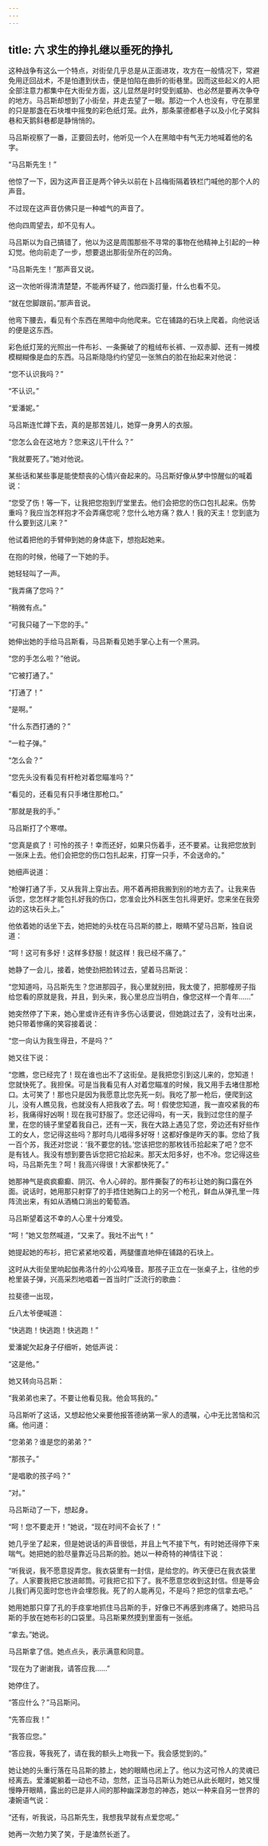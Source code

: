 ```yaml
---
---
---
```

title: 六 求生的挣扎继以垂死的挣扎
---




这种战争有这么一个特点，对街垒几乎总是从正面进攻，攻方在一般情况下，常避免用迂回战术，不是怕遭到伏击，便是怕陷在曲折的街巷里。因而这些起义的人把全部注意力都集中在大街垒方面，这儿显然是时时受到威胁、也必然是要再次争夺的地方。马吕斯却想到了小街垒，并走去望了一眼。那边一个人也没有，守在那里的只是那盏在石块堆中摇曳的彩色纸灯笼。此外，那条蒙德都巷子以及小化子窝斜巷和天鹅斜巷都是静悄悄的。

马吕斯视察了一番，正要回去时，他听见一个人在黑暗中有气无力地喊着他的名字。

“马吕斯先生！”

他惊了一下，因为这声音正是两个钟头以前在卜吕梅街隔着铁栏门喊他的那个人的声音。

不过现在这声音仿佛只是一种嘘气的声音了。

他向四周望去，却不见有人。

马吕斯以为自己搞错了，他以为这是周围那些不寻常的事物在他精神上引起的一种幻觉。他向前走了一步，想要退出那街垒所在的凹角。

“马吕斯先生！”那声音又说。

这一次他听得清清楚楚，不能再怀疑了，他四面打量，什么也看不见。

“就在您脚跟前。”那声音说。

他弯下腰去，看见有个东西在黑暗中向他爬来。它在铺路的石块上爬着。向他说话的便是这东西。

彩色纸灯笼的光照出一件布衫、一条撕破了的粗绒布长裤、一双赤脚、还有一摊模模糊糊像是血的东西。马吕斯隐隐约约望见一张煞白的脸在抬起来对他说：

“您不认识我吗？”

“不认识。”

“爱潘妮。”

马吕斯连忙蹲下去，真的是那苦娃儿，她穿一身男人的衣服。

“您怎么会在这地方？您来这儿干什么？”

“我就要死了。”她对他说。

某些话和某些事是能使颓丧的心情兴奋起来的。马吕斯好像从梦中惊醒似的喊着说：

“您受了伤！等一下，让我把您抱到厅堂里去。他们会把您的伤口包扎起来。伤势重吗？我应当怎样抱才不会弄痛您呢？您什么地方痛？救人！我的天主！您到底为什么要到这儿来？”

他试着把他的手臂伸到她的身体底下，想抱起她来。

在抱的时候，他碰了一下她的手。

她轻轻叫了一声。

“我弄痛了您吗？”

“稍微有点。”

“可我只碰了一下您的手。”

她伸出她的手给马吕斯看，马吕斯看见她手掌心上有一个黑洞。

“您的手怎么啦？”他说。

“它被打通了。”

“打通了！”

“是啊。”

“什么东西打通的？”

“一粒子弹。”

“怎么会？”

“您先头没有看见有杆枪对着您瞄准吗？”

“看见的，还看见有只手堵住那枪口。”

“那就是我的手。”

马吕斯打了个寒噤。

“您真是疯了！可怜的孩子！幸而还好，如果只伤着手，还不要紧。让我把您放到一张床上去。他们会把您的伤口包扎起来，打穿一只手，不会送命的。”

她细声说道：

“枪弹打通了手，又从我背上穿出去。用不着再把我搬到别的地方去了。让我来告诉您，您怎样才能包扎好我的伤口，您准会比外科医生包扎得更好。您来坐在我旁边的这块石头上。”

他依着她的话坐下去，她把她的头枕在马吕斯的膝上，眼睛不望马吕斯，独自说道：

“呵！这可有多好！这样多舒服！就这样！我已经不痛了。”

她静了一会儿，接着，她使劲把脸转过去，望着马吕斯说：

“您知道吗，马吕斯先生？您进那园子，我心里就别扭，我太傻了，把那幢房子指给您看的原就是我，并且，到头来，我心里总应当明白，像您这样一个青年……”

她突然停了下来，她心里或许还有许多伤心话要说，但她跳过去了，没有吐出来，她只带着惨痛的笑容接着说：

“您一向认为我生得丑，不是吗？”

她又往下说：

“您瞧，您已经完了！现在谁也出不了这街垒。是我把您引到这儿来的，您知道！您就快死了。我担保。可是当我看见有人对着您瞄准的时候，我又用手去堵住那枪口。太可笑了！那也只是因为我愿意比您先死一刻。我吃了那一枪后，便爬到这儿，没有人瞧见我，也就没有人把我收了去。呵！假使您知道，我一直咬紧我的布衫，我痛得好凶啊！现在我可舒服了。您还记得吗，有一天，我到过您住的屋子里，在您的镜子里望着我自己，还有一天，我在大路上遇见了您，旁边还有好些作工的女人，您记得这些吗？那时鸟儿唱得多好呀！这都好像是昨天的事。您给了我一百个苏，我还对您说：‘我不要您的钱。’您该把您的那枚钱币拾起来了吧？您不是有钱人。我没有想到要告诉您把它拾起来。那天太阳多好，也不冷。您记得这些吗，马吕斯先生？呵！我高兴得很！大家都快死了。”

她那神气是疯疯癫癫、阴沉、令人心碎的。那件撕裂了的布衫让她的胸口露在外面。说话时，她用那只射穿了的手捂住她胸口上的另一个枪孔，鲜血从弹孔里一阵阵流出来，有如从酒桶口淌出的葡萄酒。

马吕斯望着这不幸的人心里十分难受。

“呵！”她又忽然喊道，“又来了。我吐不出气！”

她提起她的布衫，把它紧紧地咬着，两腿僵直地伸在铺路的石块上。

这时从大街垒里响起伽弗洛什的小公鸡嗓音。那孩子正立在一张桌子上，往他的步枪里装子弹，兴高采烈地唱着一首当时广泛流行的歌曲：

拉斐德一出现，

丘八太爷便喊道：

“快逃跑！快逃跑！快逃跑！”

爱潘妮欠起身子仔细听，她低声说：

“这是他。”

她又转向马吕斯：

“我弟弟也来了。不要让他看见我。他会骂我的。”

马吕斯听了这话，又想起他父亲要他报答德纳第一家人的遗嘱，心中无比苦恼和沉痛。他问道：

“您弟弟？谁是您的弟弟？”

“那孩子。”

“是唱歌的孩子吗？”

“对。”

马吕斯动了一下，想起身。

“呵！您不要走开！”她说，“现在时间不会长了！”

她几乎坐了起来，但是她说话的声音很低，并且上气不接下气，有时她还得停下来喘气。她把她的脸尽量靠近马吕斯的脸。她以一种奇特的神情往下说：

“听我说，我不愿意捉弄您。我衣袋里有一封信，是给您的。昨天便已在我衣袋里了。人家要我把它放进邮筒。可我把它扣下了。我不愿意您收到这封信。但是等会儿我们再见面时您也许会埋怨我。死了的人能再见，不是吗？把您的信拿去吧。”

她用她那只穿了孔的手痉挛地抓住马吕斯的手，好像已不再感到疼痛了。她把马吕斯的手放在她布衫的口袋里。马吕斯果然摸到里面有一张纸。

“拿去。”她说。

马吕斯拿了信。她点点头，表示满意和同意。

“现在为了谢谢我，请答应我……”

她停住了。

“答应什么？”马吕斯问。

“先答应我！”

“我答应您。”

“答应我，等我死了，请在我的额头上吻我一下。我会感觉到的。”

她让她的头重行落在马吕斯的膝上，她的眼睛也闭上了。他以为这可怜人的灵魂已经离去。爱潘妮躺着一动也不动，忽然，正当马吕斯认为她已从此长眠时，她又慢慢睁开眼睛，露出的已是非人间的那种幽深渺忽的神态，她以一种来自另一世界的凄婉语气说：

“还有，听我说，马吕斯先生，我想我早就有点爱您呢。”

她再一次勉力笑了笑，于是溘然长逝了。